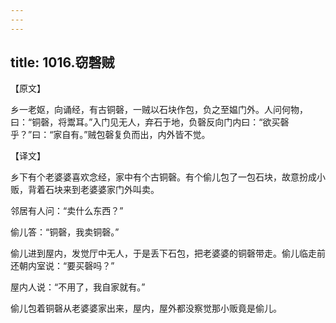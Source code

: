 ```yaml
---
---
---
```

title: 1016.窃磬贼
---



【原文】

乡一老妪，向诵经，有古铜磬，一贼以石块作包，负之至媪门外。人问何物，曰：“铜磬，将鬻耳。”入门见无人，弃石于地，负磬反向门内曰：“欲买磬乎？”曰：“家自有。”贼包磬复负而出，内外皆不觉。

【译文】

乡下有个老婆婆喜欢念经，家中有个古铜磬。有个偷儿包了一包石块，故意扮成小贩，背着石块来到老婆婆家门外叫卖。

邻居有人问：“卖什么东西？”

偷儿答：“铜磬，我卖铜磬。”

偷儿进到屋内，发觉厅中无人，于是丢下石包，把老婆婆的铜磬带走。偷儿临走前还朝内室说：“要买磬吗？”

屋内人说：“不用了，我自家就有。”

偷儿包着铜磬从老婆婆家出来，屋内，屋外都没察觉那小贩竟是偷儿。